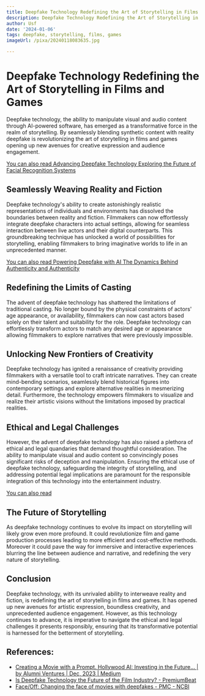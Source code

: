 ```yaml
---
title: Deepfake Technology Redefining the Art of Storytelling in Films and Games
description: Deepfake Technology Redefining the Art of Storytelling in Films and Games
author: Usf
date: '2024-01-06'
tags: deepfake, storytelling, films, games
imageUrl: /pixa/20240118083635.jpg

---
```

# Deepfake Technology Redefining the Art of Storytelling in Films and Games

Deepfake technology, the ability  to manipulate visual and audio content through AI-powered software,  has  emerged as a transformative force in the realm of storytelling. By seamlessly blending synthetic content with reality deepfake is revolutionizing the  art of storytelling in films and games opening up new avenues for creative expression and audience engagement.

[You can also read Advancing Deepfake Technology Exploring the Future of Facial Recognition Systems](Advancing%20Deepfake%20Technology%20Exploring%20the%20Future%20of%20Facial%20Recognition%20Systems)


## Seamlessly Weaving Reality and Fiction

Deepfake technology's ability to create astonishingly realistic representations of individuals and environments has dissolved the boundaries between reality and fiction.  Filmmakers can now effortlessly integrate deepfake characters into actual settings, allowing for seamless interaction between live actors and their digital counterparts. This groundbreaking technique  has unlocked a world of possibilities  for storytelling, enabling  filmmakers to bring  imaginative worlds to life in an unprecedented manner.

[You can also read Powering Deepfake with AI The Dynamics Behind Authenticity and Authenticity](Powering%20Deepfake%20with%20AI%20The%20Dynamics%20Behind%20Authenticity%20and%20Authenticity)


## Redefining the Limits of Casting

The advent  of deepfake  technology has shattered the limitations of  traditional casting. No longer bound by the physical constraints of actors' age appearance, or availability, filmmakers can now cast actors based solely on their talent and suitability for the  role.  Deepfake technology can effortlessly transform actors to match any desired age or appearance allowing filmmakers to explore narratives that were previously impossible.

## Unlocking New Frontiers of Creativity

Deepfake  technology has ignited a renaissance of  creativity providing filmmakers with a versatile  tool to craft intricate narratives. They can create mind-bending scenarios, seamlessly blend historical figures into contemporary  settings and explore alternative realities  in mesmerizing detail. Furthermore, the technology empowers filmmakers to visualize and  realize  their artistic  visions without the limitations imposed by practical realities.

## Ethical and Legal Challenges

However, the  advent of deepfake technology has also raised a plethora of ethical and legal  quandaries that demand thoughtful consideration. The  ability to  manipulate visual and audio content so convincingly poses significant risks of deception and manipulation. Ensuring the ethical use  of deepfake technology,  safeguarding  the integrity  of storytelling, and addressing potential legal  implications are paramount for the responsible integration  of this technology into  the entertainment  industry.

[You can  also read  ]()


## The Future of Storytelling

As deepfake technology continues to  evolve its impact on storytelling will likely grow even more  profound. It could  revolutionize film and game production processes leading to more efficient and cost-effective methods.  Moreover it  could pave the way for immersive and interactive  experiences blurring the line between audience and narrative, and redefining the very nature of storytelling.

## Conclusion

Deepfake technology, with its unrivaled ability to interweave reality and fiction, is redefining the art  of storytelling in films  and games. It has opened up new avenues for artistic expression, boundless  creativity, and unprecedented audience engagement. However, as this technology  continues  to advance, it is imperative  to navigate the ethical and legal challenges it presents responsibly, ensuring that its transformative potential is harnessed for the betterment of storytelling.

## References:
- [Creating a Movie with a Prompt. Hollywood AI: Investing in the Future… | by Alumni Ventures | Dec, 2023 | Medium](https://medium.com/@alumniventuresgroup/creating-a-movie-with-a-prompt-a1f617136a53)
- [Is Deepfake Technology the Future of the Film Industry? - PremiumBeat](https://www.premiumbeat.com/blog/deepfake-technology-future-of-film-industry/)
- [Face/Off: Changing the face of movies with deepfakes - PMC - NCBI](https://www.ncbi.nlm.nih.gov/pmc/articles/PMC10325052/)
